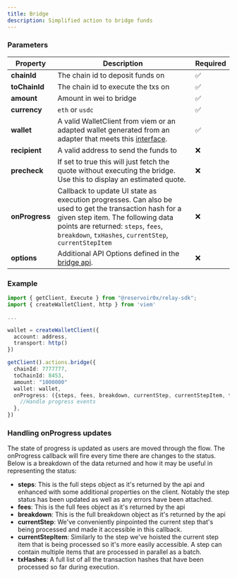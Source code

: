 ```yaml
---
title: Bridge
description: Simplified action to bridge funds
---
```


### Parameters

| Property       | Description                                                                                                                                                                                                                                                                                                                                   | Required |
| -------------- | --------------------------------------------------------------------------------------------------------------------------------------------------------------------------------------------------------------------------------------------------------------------------------------------------------------------------------------------- | -------- |
| **chainId**    | The chain id to deposit funds on                                                                                                                                                                                                                                                                                                              | ✅      |
| **toChainId**  | The chain id to execute the txs on                                                                                                                                                                                                                                                                                                            | ✅      |
| **amount**        | Amount in wei to bridge | ✅      |
| **currency**        | `eth` or `usdc` | ✅      |
| **wallet**     | A valid WalletClient from viem or an adapted wallet generated from an adapter that meets this [interface](https://github.com/reservoirprotocol/relay-sdk/blob/main/packages/sdk/src/types/AdaptedWallet.ts).                                                                                                                                  | ✅      |
| **recipient**     | A valid address to send the funds to                                                                                                                                  | ❌      |
| **precheck**     | If set to true this will just fetch the quote without executing the bridge. Use this to display an estimated quote.                                                                                                                                  | ❌      |
| **onProgress** | Callback to update UI state as execution progresses. Can also be used to get the transaction hash for a given step item. The following data points are returned: `steps`, `fees`, `breakdown`, `txHashes`, `currentStep`, `currentStepItem`                                                                                                                                                                                                                      | ❌      |
| **options**        | Additional API Options defined in the [bridge api](/references/api/execute-bridge). | ❌     |

### Example

```typescript
import { getClient, Execute } from "@reservoir0x/relay-sdk";
import { createWalletClient, http } from 'viem'

...

wallet = createWalletClient({
  account: address,
  transport: http()
})

getClient().actions.bridge({
  chainId: 7777777,
  toChainId: 8453,
  amount: "1000000"
  wallet: wallet,
  onProgress: ({steps, fees, breakdown, currentStep, currentStepItem, txHashes}) => {
    //Handle progress events
  },
})

```
### Handling onProgress updates

The state of progress is updated as users are moved through the flow. The onProgress callback will fire every time there are changes to the status. Below is a breakdown of the data returned and how it may be useful in representing the status:

* __steps__: This is the full steps object as it's returned by the api and enhanced with some additional properties on the client. Notably the step status has been updated as well as any errors have been attached.
* __fees__: This is the full fees object as it's returned by the api
* __breakdown__: This is the full breakdown object as it's returned by the api
* __currentStep__: We've conveniently pinpointed the current step that's being processed and made it accessible in this callback.
* __currentStepItem__: Similarly to the step we've hoisted the current step item that is being processed so it's more easily accessible. A step can contain multiple items that are processed in parallel as a batch.
* __txHashes__: A full list of all the transaction hashes that have been processed so far during execution.

